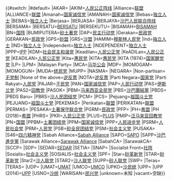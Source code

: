 {{#switch: {{{1|}}}
<!--          Short names added for all names over 15 characters      {{#if:{{{short|}}}|shortname|long name}} -->
|#default={{{1<includeonly>|</includeonly>}}}
|AKAR={{tsl|en|Angkatan Keadilan Rakyat||AKAR}}
|AKIM=[[马来西亚人民福利党|人民公正阵线]]
|Alliance=[[联盟 (马来西亚)|联盟]]
|ALLIANCE=[[联盟 (马来西亚)|联盟]]
|Amanah=[[國家誠信黨|国家诚信党]]
|AMANAH=[[國家誠信黨|国家诚信党]]
|Bebas=[[無黨籍|独立人士]]
|BEBAS=[[無黨籍|独立人士]]
|Berjasa={{tsl|en|Pan-Malaysian Islamic Front|泛马来西亚伊斯兰阵线|伊斯兰阵线}}
|BERJASA={{tsl|en|Pan-Malaysian Islamic Front|泛马来西亚伊斯兰阵线|伊斯兰阵线}}
|BERJAYA=[[沙巴人民联合阵线]]
|BERSAMA={{tsl|en|Malaysian United People's Party||BERSAMA}}
|BERSATU=[[Sarawak Demokratik Bersatu|BERSATU]]
|BERSEKUTU={{tsl|en|Federated Sabah People's Front||BERSEKUTU}}
|BISAMAH=[[Parti Bisamah Sarawak|BISAMAH]]
|BN=[[國民陣線|国阵]]
|BUMIPUTERA=[[土著保守联合党|砂土著党]]
|DAP=[[民主行动党 (马来西亚)|民主行动党]]
|Gerakan=[[马来西亚民政运动党|民政党]]
|GERAKAN=[[马来西亚民政运动党|民政党]]
|GPS=[[砂拉越政党联盟|砂盟]]
|GRS=[[沙巴人民联盟|沙盟]]
|HAMIM=[[Muslim People's Party of Malaysia|穆斯林人民党]]
|Ind=[[無黨籍|独立人士]]
|IND=[[無黨籍|独立人士]]
|Independent=[[無黨籍|独立人士]]
|INDEPENDENT=[[無黨籍|独立人士]]
|IPPP=[[Independent People's Progressive Party|IPP]]
|KDM=[[社会民主和谐党]]
|Keadilan=[[人民公正黨|人民公正党]]
|KeADILan=[[人民公正黨|人民公正党]]
|KEADILAN=[[人民公正黨|人民公正党]]
|Kita=[[马来西亚人民福利党|惠民党]]
|KITA=[[马来西亚人民福利党|惠民党]]
|KITA (1974)=[[国家醒觉党]]<!--又称国家醒觉协会，国家意识党等，原文为Kesatuan Insaf Tanah Air-->
|LP={{tsl|en|Labour Party of Malaya|马来亚劳工党|劳工党}}
|LPM={{tsl|en|Labour Party of Malaya|马来亚劳工党|劳工党}}
|Malayan Party={{tsl|en|Malayan Party|马来亚党}}
|MCA=[[馬來西亞華人公會|马华公会]]
|MDP={{tsl|en|Malaysian Democratic Party|马来西亚民主党|民主党}}
|MOMOGAM={{tsl|en|Sabah National Momogun Party||MOMOGAM}}
|MOMOGUN={{tsl|en|Sabah National Momogun Party||MOMOGUN}}
|MUDA=[[马来西亚民主联合阵线|统民党]]
|MUPP={{tsl|en|Malaysian United People's Party||MUPP}}
|NASMA={{tsl|en|Nationalist Party of Malaysia|马来西亚国族主义党|国族主义党}}
|NEGARA={{tsl|en|Parti Negara Rakyat Sarawak|砂拉越国家党}}
|Non-partisan=[[无党制民主|无党制]]
|None of the above=[[逆反票]]
|NOTA=[[逆反票]]
|Parti Negara=[[马来亚国家党|国家党]]
|Parti Rakyat=[[马来西亚人民党|人民党]]
|PAJAR=[[Parti Anak Jati Sarawak|子民党]]
|PAN=[[國家誠信黨|国家诚信党]]
|PAP=[[人民行动党]]
|PAS=[[马来西亚伊斯兰党|伊斯兰党]]
|PAS2=[[马来西亚伊斯兰党|回教党]]
|PASOK={{tsl|en|United Pasok Nunukragang National Organisation||巴索党}}
|PBM=[[马来西亚全民党]]
|PBS=[[沙巴團結黨]]
|PBDS={{tsl|en|Parti Bansa Dayak Sarawak||砂达雅党}}
|PBDS Baru={{tsl|en|Parti Bansa Dayak Sarawak Baru||新达雅党}}
|PBRS=[[沙巴人民团结党|沙人民团结党]]
|PCM={{tsl|en|Love Malaysia Party|马来西亚人民爱国党|爱国党}}
|PCS={{tsl|en|Love Sabah Party|爱沙巴党}}
|Pejuang=[[祖国斗士党]]
|PEJUANG=[[祖国斗士党]]
|PEKEMAS={{tsl|en|Malaysian Social Justice Party|马来西亚社会正义党|社会正义党}}
|Perikatan=[[联盟 (马来西亚)|联盟]]
|PERIKATAN=[[联盟 (马来西亚)|联盟]]
|PERMAS={{tsl|en|Sarawak Malaysian People's Association||PERMAS}}
|PESAKA=[[土著保守联合党]]
|PGRM=[[马来西亚民政运动党|民政党]]
|PFP={{tsl|en|Penang Front Party|槟州前进党}}
|PH=[[希望聯盟|希盟]]
|PH (2018)=[[希望聯盟|希盟]]<!--PKR appeared in official document {{cite web|url=http://www.federalgazette.agc.gov.my/outputp/pub_20180530_P.U.%20%28B%29%20313.pdf |title=Federal Government Gazette - Results of Contested Election and Statements of the Poll after the Official Addition of Votes, Parliamentary Constituencies for the State of Selangor [P.U. (B) 313/2018]|date=28 May 2018|publisher=Attorney General's Chambers of Malaysia|accessdate=2018-08-01}}-->
|PHRS={{tsl|en|Sabah People's Hope Party|沙巴人民希望党}}
|PKR=[[人民公正黨|人民公正党]]
|PLUS=[[Sarawak United Labour Party|PLUS]]
|PMIP=[[马来西亚伊斯兰党|泛马来亚回教党]]
|PN=[[国民联盟 (马来西亚)|国盟]]
|PPBM=[[土著团结党]]
|PPM=[[國家誠信黨|国家诚信党]]
|PPP=[[人民進步黨 (馬來西亞)|人民进步党]]
|PSRM=[[马来西亚人民党|人民社会党]]
|PRM=[[马来西亚人民党|人民党]]
|PSB=[[砂拉越全民团结党|砂全民团结党]]
|PSM=[[马来西亚社会主义党|社会主义党]]
|PUSAKA={{tsl|en|United Sabah Assembly Party||PUSAKA}}
|S46=[[四六精神党]]
|Sabah Alliance=[[Sabah Alliance]]
|SAPO=[[Sarawak People's Organization|SAPO]]
|SAPP=[[沙巴進步黨]]
|Sarawak Alliance=[[Sarawak Alliance]]
|SabahCA={{tsl|en|Sabah Chinese Association|沙巴华人公会|沙华公会}}
|SarawakCA={{tsl|en|Sarawak Chinese Association|砂拉越华人公会|砂华公会}}
|SCCP={{tsl|en|Sabah Chinese Consolidated Party||SCCP}}
|SDP={{tsl|en|Social Democratic Party (Malaysia)|社会民主党 (马来西亚)|社会民主党}}
|SEDAR=[[Parti Sabah Demokratik Rakyat|SEDAR]]
|SETIA={{tsl|en|United Democratic Sabah People's Power Party||SETIA}}
|SNAP={{tsl|en|Sarawak National Party|砂拉越国民党|砂国民党}}
|Socialist Front=[[马来亚人民社会主义阵线|社阵]]
|Sosialis=[[马来西亚社会主义党|社会主义党]]
|SOSIALIS=[[马来西亚社会主义党|社会主义党]]
|SPF={{tsl|en|Sabah People's Front||SPF}}
|Star=[[砂拉越革新党|砂革新党]]
|STAR=[[砂拉越革新党|砂革新党]]
|Star2=[[沙巴立新党|沙人联党]]
|STAR2=[[沙巴立新党|沙人联党]]
|SUPP=[[砂拉越人民联合党|砂人联党]]
|SWP={{tsl|en|Sarawak Workers Party|砂拉越工人党|工人党}}
|Teras={{tsl|en|Sarawak People's Energy Party||TERAS}}
|TERAS={{tsl|en|Sarawak People's Energy Party||TERAS}}
|UDP={{tsl|en|United Democratic Party (Malaysia)|马来西亚联合民主党|联合民主党}}
|UMAT=[[Parti Umat Sarawak|UMAT]]
|UMCO=[[United Malaysian Chinese Organisation|UMCO]]
|UPKO=[[神山前进统一机构|沙民统]]
|UPP={{tsl|en|United People's Party (Malaysia)|砂拉越联合人民党|砂联民党}}
|UPP (2014)=[[Sarawak United Party|UPP]]
|USNO=[[沙巴民族統一機構|沙统]]
|WARISAN=[[人民复兴党|民兴党]]
|unknown=未知
|vacant=空缺}}<noinclude>{{Documentation|Template:Malaysian party colour/doc}}</noinclude>